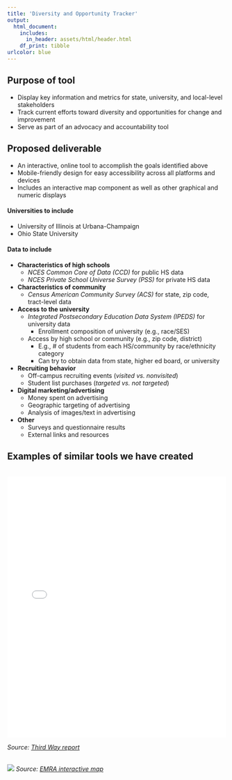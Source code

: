 ```yaml
---
title: 'Diversity and Opportunity Tracker'
output:
  html_document:
    includes:
      in_header: assets/html/header.html
    df_print: tibble
urlcolor: blue
---
```


<style>
.level2 {
  margin-top: 30px;
}

.level4 {
  margin-top: 20px;
}
</style>

## Purpose of tool

- Display key information and metrics for state, university, and local-level stakeholders
- Track current efforts toward diversity and opportunities for change and improvement
- Serve as part of an advocacy and accountability tool

## Proposed deliverable

- An interactive, online tool to accomplish the goals identified above
- Mobile-friendly design for easy accessibility across all platforms and devices
- Includes an interactive map component as well as other graphical and numeric displays

#### Universities to include

- University of Illinois at Urbana-Champaign
- Ohio State University

#### Data to include

- **Characteristics of high schools**
  - *NCES Common Core of Data (CCD)* for public HS data
  - *NCES Private School Universe Survey (PSS)* for private HS data
- **Characteristics of community**
  - *Census American Community Survey (ACS)* for state, zip code, tract-level data
- **Access to the university**
  - *Integrated Postsecondary Education Data System (IPEDS)* for university data
    - Enrollment composition of university (e.g., race/SES)
  - Access by high school or community (e.g., zip code, district)
    - E.g., # of students from each HS/community by race/ethnicity category
    - Can try to obtain data from state, higher ed board, or university
- **Recruiting behavior**
  - Off-campus recruiting events (*visited vs. nonvisited*)
  - Student list purchases (*targeted vs. not targeted*)
- **Digital marketing/advertising**
  - Money spent on advertising
  - Geographic targeting of advertising
  - Analysis of images/text in advertising
- **Other**
  - Surveys and questionnaire results
  - External links and resources

## Examples of similar tools we have created

<br>
<iframe src="./assets/maps/map_small.html" width="100%" style="border:none; height:600px;"></iframe>

_Source: [Third Way report](https://www.thirdway.org/report/follow-the-money-recruiting-and-the-enrollment-priorities-of-public-research-universities)_

<br>
[![](./assets/images/emra_map.png)](https://map.emraresearch.org/)
_Source: [EMRA interactive map](https://map.emraresearch.org/)_
